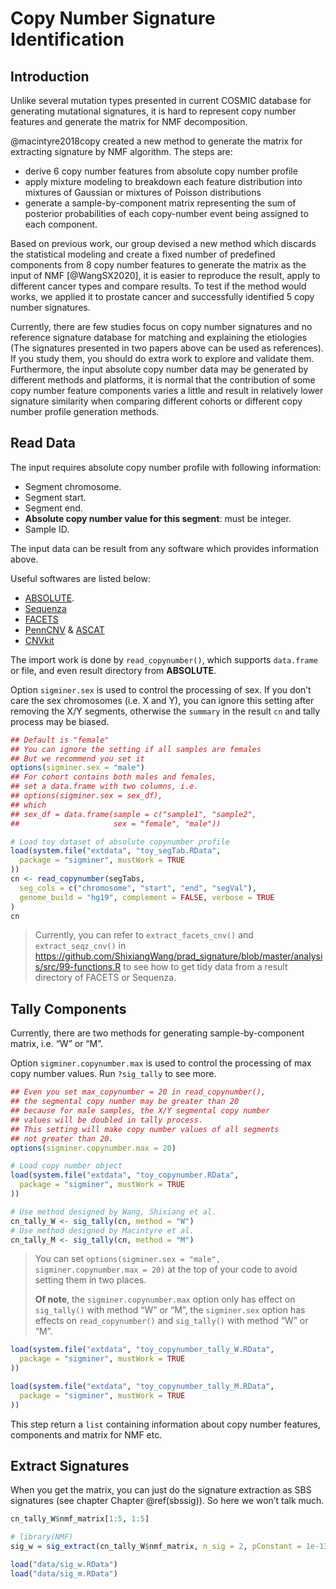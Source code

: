 # Copy Number Signature Identification {#cnsig}

## Introduction 

Unlike several mutation types presented in current COSMIC database for generating mutational signatures, it is hard to represent copy number features and generate the matrix for NMF decomposition.

@macintyre2018copy created a new method to generate the matrix for extracting signature by NMF algorithm. The steps are:

- derive 6 copy number features from absolute copy number profile
- apply mixture modeling to breakdown each feature distribution into mixtures of Gaussian or mixtures of Poisson distributions
- generate a sample-by-component matrix representing the sum of posterior probabilities of each copy-number event being assigned to each component.

Based on previous work, our group devised a new method which discards the statistical modeling and create a fixed number of predefined components from 8 copy number features to generate the matrix as the input of NMF [@WangSX2020],
it is easier to reproduce the result, apply to different cancer types and compare results.
To test if the method would works, we applied it to prostate cancer and successfully identified 5 copy number signatures.

Currently, there are few studies focus on copy number signatures and no reference signature database for matching and explaining the etiologies (The signatures presented in two papers above can be used as references). If you study them, you should do extra work to explore and validate them. Furthermore, the input absolute copy number data may be generated by different methods and platforms, it is normal that the contribution of some copy number feature components varies a little and result in relatively lower signature similarity when comparing different cohorts or different copy number profile generation methods.

## Read Data 

The input requires absolute copy number profile with following information:

- Segment chromosome.
- Segment start.
- Segment end.
- **Absolute copy number value for this segment**: must be integer.
- Sample ID.

The input data can be result from any software which provides information above.

Useful softwares are listed below:

- [ABSOLUTE](https://software.broadinstitute.org/cancer/cga/absolute).
- [Sequenza](https://cran.r-project.org/web/packages/sequenza/index.html)
- [FACETS](https://github.com/mskcc/facets)
- [PennCNV](http://penncnv.openbioinformatics.org/en/latest/) & [ASCAT](https://www.crick.ac.uk/research/labs/peter-van-loo/software)
- [CNVkit](https://github.com/etal/cnvkit)

The import work is done by `read_copynumber()`, which supports `data.frame` or file, and even result directory from **ABSOLUTE**.

Option `sigminer.sex` is used to control the processing of sex. If you don't care the sex chromosomes (i.e. X and Y),
you can ignore this setting after removing the X/Y segments, otherwise the `summary` in the result `cn` and tally process may be biased.

```r
## Default is "female"
## You can ignore the setting if all samples are females
## But we recommend you set it
options(sigminer.sex = "male")
## For cohort contains both males and females,
## set a data.frame with two columns, i.e.
## options(sigminer.sex = sex_df),
## which
## sex_df = data.frame(sample = c("sample1", "sample2",
##                     sex = "female", "male"))

# Load toy dataset of absolute copynumber profile
load(system.file("extdata", "toy_segTab.RData",
  package = "sigminer", mustWork = TRUE
))
cn <- read_copynumber(segTabs,
  seg_cols = c("chromosome", "start", "end", "segVal"),
  genome_build = "hg19", complement = FALSE, verbose = TRUE
)
cn
```

> Currently, you can refer to `extract_facets_cnv()` and `extract_seqz_cnv()` in <https://github.com/ShixiangWang/prad_signature/blob/master/analysis/src/99-functions.R> to
> see how to get tidy data from a result directory of FACETS or Sequenza.

## Tally Components 

Currently, there are two methods for generating sample-by-component matrix, i.e. "W" or "M".

Option `sigminer.copynumber.max` is used to control the processing of max copy number values. Run `?sig_tally` to see more.

```r
## Even you set max_copynumber = 20 in read_copynumber(),
## the segmental copy number may be greater than 20
## because for male samples, the X/Y segmental copy number
## values will be doubled in tally process.
## This setting will make copy number values of all segments
## not greater than 20.
options(sigminer.copynumber.max = 20)

# Load copy number object
load(system.file("extdata", "toy_copynumber.RData",
  package = "sigminer", mustWork = TRUE
))

# Use method designed by Wang, Shixiang et al.
cn_tally_W <- sig_tally(cn, method = "W")
# Use method designed by Macintyre et al.
cn_tally_M <- sig_tally(cn, method = "M")
```

> You can set `options(sigminer.sex = "male", sigminer.copynumber.max = 20)` at the top of your code
> to avoid setting them in two places.
>
> **Of note**, the `sigminer.copynumber.max` option only has effect on `sig_tally()` with method "W" or "M",
> the `sigminer.sex` option has effects on `read_copynumber()` and `sig_tally()` with method "W" or "M".

```r
load(system.file("extdata", "toy_copynumber_tally_W.RData",
  package = "sigminer", mustWork = TRUE
))

load(system.file("extdata", "toy_copynumber_tally_M.RData",
  package = "sigminer", mustWork = TRUE
))
```

This step return a `list` containing information about copy number features, components and matrix for NMF etc.

## Extract Signatures 

When you get the matrix, you can just do the signature extraction as SBS signatures (see chapter Chapter \@ref(sbssig)). So here we won't talk much.

```r
cn_tally_W$nmf_matrix[1:5, 1:5]
```


```r
# library(NMF)
sig_w = sig_extract(cn_tally_W$nmf_matrix, n_sig = 2, pConstant = 1e-13)
```


```r
load("data/sig_w.RData")
load("data/sig_m.RData")
```

